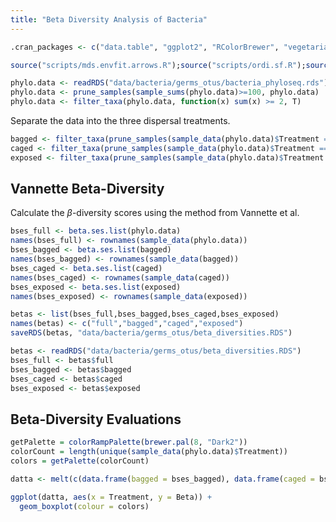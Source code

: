 ```yaml
---
title: "Beta Diversity Analysis of Bacteria"
---
```

<script>
$(document).ready(function() {
  $items = $('div#TOC li');
  $items.each(function(idx) {
    num_ul = $(this).parentsUntil('#TOC').length;
    $(this).css({'text-indent': num_ul * 10, 'padding-left': 0});
  });
});
</script>

```r
.cran_packages <- c("data.table", "ggplot2", "RColorBrewer", "vegetarian", "vegan");.inst <- .cran_packages %in% installed.packages();if(any(!.inst)) {install.packages(.cran_packages[!.inst])};.bioc_packages <- c("phyloseq"); if(any(!.inst)){source("http://bioconductor.org/biocLite.R");biocLite(.bioc_packages[!.inst], ask = F)}; sapply(c(.cran_packages, .bioc_packages), require, character.only = TRUE); 

source("scripts/mds.envfit.arrows.R");source("scripts/ordi.sf.R");source("scripts/Vannette.R");source("scripts/Tello.R");
```

```r
phylo.data <- readRDS("data/bacteria/germs_otus/bacteria_phyloseq.rds")
phylo.data <- prune_samples(sample_sums(phylo.data)>=100, phylo.data)
phylo.data <- filter_taxa(phylo.data, function(x) sum(x) >= 2, T)
```

Separate the data into the three dispersal treatments.

```r
bagged <- filter_taxa(prune_samples(sample_data(phylo.data)$Treatment == "Bagged", phylo.data), function(x) sum(x) >= 1, T)
caged <- filter_taxa(prune_samples(sample_data(phylo.data)$Treatment == "Caged", phylo.data), function(x) sum(x) >= 1, T)
exposed <- filter_taxa(prune_samples(sample_data(phylo.data)$Treatment == "Exposed", phylo.data), function(x) sum(x) >= 1, T)
```

## Vannette Beta-Diversity

Calculate the $\beta$-diversity scores using the method from Vannette et al.

```r
bses_full <- beta.ses.list(phylo.data)
names(bses_full) <- rownames(sample_data(phylo.data))
bses_bagged <- beta.ses.list(bagged)
names(bses_bagged) <- rownames(sample_data(bagged))
bses_caged <- beta.ses.list(caged)
names(bses_caged) <- rownames(sample_data(caged))
bses_exposed <- beta.ses.list(exposed)
names(bses_exposed) <- rownames(sample_data(exposed))

betas <- list(bses_full,bses_bagged,bses_caged,bses_exposed)
names(betas) <- c("full","bagged","caged","exposed")
saveRDS(betas, "data/bacteria/germs_otus/beta_diversities.RDS")
```

```r
betas <- readRDS("data/bacteria/germs_otus/beta_diversities.RDS")
bses_full <- betas$full
bses_bagged <- betas$bagged
bses_caged <- betas$caged
bses_exposed <- betas$exposed
```

## Beta-Diversity Evaluations

```r
getPalette = colorRampPalette(brewer.pal(8, "Dark2"))
colorCount = length(unique(sample_data(phylo.data)$Treatment))
colors = getPalette(colorCount)

datta <- melt(c(data.frame(bagged = bses_bagged), data.frame(caged = bses_caged), data.frame(exposed = bses_exposed))); colnames(datta) <- c('Beta', 'Treatment')

ggplot(datta, aes(x = Treatment, y = Beta)) +
  geom_boxplot(colour = colors)
```



